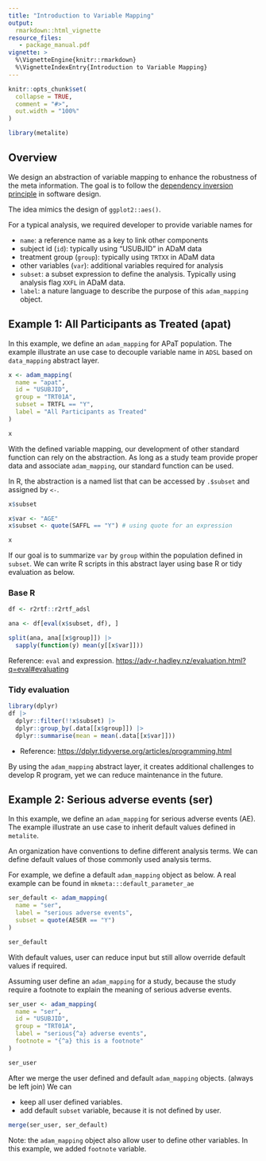 ```yaml
---
title: "Introduction to Variable Mapping"
output:
  rmarkdown::html_vignette
resource_files:
   - package_manual.pdf
vignette: >
  %\VignetteEngine{knitr::rmarkdown}
  %\VignetteIndexEntry{Introduction to Variable Mapping}
---
```


```r
knitr::opts_chunk$set(
  collapse = TRUE,
  comment = "#>",
  out.width = "100%"
)
```

```r
library(metalite)
```

## Overview

We design an abstraction of variable mapping to enhance the robustness
of the meta information.
The goal is to follow the [dependency inversion principle](https://en.wikipedia.org/wiki/Dependency_inversion_principle)
in software design.

The idea mimics the design of `ggplot2::aes()`.

For a typical analysis, we required developer to provide variable names for

- `name`: a reference name as a key to link other components
- subject id (`id`): typically using "USUBJID" in ADaM data
- treatment group (`group`): typically using `TRTXX` in ADaM data
- other variables (`var`): additional variables required for analysis
- `subset`: a subset expression to define the analysis. Typically using analysis flag `XXFL` in ADaM data.
- `label`: a nature language to describe the purpose of this `adam_mapping` object.

## Example 1: All Participants as Treated (apat)

In this example, we define an `adam_mapping` for APaT population.
The example illustrate an use case to decouple variable name in `ADSL` based on `data_mapping` abstract layer.

```r
x <- adam_mapping(
  name = "apat",
  id = "USUBJID",
  group = "TRT01A",
  subset = TRTFL == "Y",
  label = "All Participants as Treated"
)

x
```

With the defined variable mapping, 
our development of other standard function can rely on the abstraction.
As long as a study team provide proper data and associate `adam_mapping`,
our standard function can be used.

In R, the abstraction is a named list that can be accessed by `.$subset` and assigned by `<-`.

```r
x$subset
```

```r
x$var <- "AGE"
x$subset <- quote(SAFFL == "Y") # using quote for an expression
```

```r
x
```

If our goal is to summarize `var` by `group` within the population defined in `subset`.
We can write R scripts in this abstract layer using base R or tidy evaluation as below.

### Base R

```r
df <- r2rtf::r2rtf_adsl
```

```r
ana <- df[eval(x$subset, df), ]

split(ana, ana[[x$group]]) |>
  sapply(function(y) mean(y[[x$var]]))
```

Reference: `eval` and expression. <https://adv-r.hadley.nz/evaluation.html?q=eval#evaluating>

### Tidy evaluation

```r
library(dplyr)
df |>
  dplyr::filter(!!x$subset) |>
  dplyr::group_by(.data[[x$group]]) |>
  dplyr::summarise(mean = mean(.data[[x$var]]))
```

- Reference: <https://dplyr.tidyverse.org/articles/programming.html>

By using the `adam_mapping` abstract layer,
it creates additional challenges to develop R program,
yet we can reduce maintenance in the future.

## Example 2: Serious adverse events (ser)

In this example, we define an `adam_mapping` for serious adverse events (AE).
The example illustrate an use case to inherit default values defined in `metalite`.

An organization have conventions to define different analysis terms.
We can define default values of those commonly used analysis terms.

For example, we define a default `adam_mapping` object as below.
A real example can be found in `mkmeta:::default_parameter_ae`

```r
ser_default <- adam_mapping(
  name = "ser",
  label = "serious adverse events",
  subset = quote(AESER == "Y")
)

ser_default
```

With default values, 
user can reduce input but still allow override
default values if required.

Assuming user define an `adam_mapping` for a study,
because the study require a footnote to explain the meaning of serious adverse events.

```r
ser_user <- adam_mapping(
  name = "ser",
  id = "USUBJID",
  group = "TRT01A",
  label = "serious{^a} adverse events",
  footnote = "{^a} this is a footnote"
)
```

```r
ser_user
```

After we merge the user defined and default `adam_mapping` objects. (always be left join)
We can

- keep all user defined variables.
- add default `subset` variable, because it is not defined by user.

```r
merge(ser_user, ser_default)
```

Note: the `adam_mapping` object also allow user to define other variables.
In this example, we added `footnote` variable.





